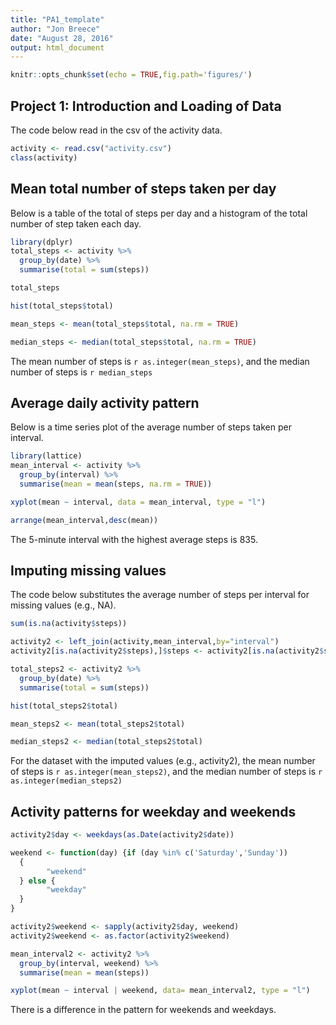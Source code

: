 ```yaml
---
title: "PA1_template"
author: "Jon Breece"
date: "August 28, 2016"
output: html_document
---
```


```r
knitr::opts_chunk$set(echo = TRUE,fig.path='figures/')
```

## Project 1: Introduction and Loading of Data
The code below read in the csv of the activity data.
```r
activity <- read.csv("activity.csv")
class(activity)
```


## Mean total number of steps taken per day
Below is a table of the total of steps per day and a histogram of the total number of step taken each day.

```r
library(dplyr)
total_steps <- activity %>%
  group_by(date) %>%
  summarise(total = sum(steps))

total_steps

hist(total_steps$total)

mean_steps <- mean(total_steps$total, na.rm = TRUE)

median_steps <- median(total_steps$total, na.rm = TRUE)
```

The mean number of steps is `r as.integer(mean_steps)`, and the median number of steps is `r median_steps`

## Average daily activity pattern
Below is a time series plot of the average number of steps taken per interval.

```r
library(lattice)
mean_interval <- activity %>%
  group_by(interval) %>%
  summarise(mean = mean(steps, na.rm = TRUE))

xyplot(mean ~ interval, data = mean_interval, type = "l")

arrange(mean_interval,desc(mean))
```

The 5-minute interval with the highest average steps is 835.

## Imputing missing values
The code below substitutes the average number of steps per interval for missing values (e.g., NA).
```r

sum(is.na(activity$steps))

activity2 <- left_join(activity,mean_interval,by="interval")
activity2[is.na(activity2$steps),]$steps <- activity2[is.na(activity2$steps),]$mean

total_steps2 <- activity2 %>%
  group_by(date) %>%
  summarise(total = sum(steps))

hist(total_steps2$total)

mean_steps2 <- mean(total_steps2$total)

median_steps2 <- median(total_steps2$total)

```
For the dataset with the imputed values (e.g., activity2), the mean number of steps is `r as.integer(mean_steps2)`, and the median number of steps is `r as.integer(median_steps2)`

## Activity patterns for weekday and weekends

```r
activity2$day <- weekdays(as.Date(activity2$date))

weekend <- function(day) {if (day %in% c('Saturday','Sunday')) 
  {
        "weekend"
  } else {
        "weekday"
  }
}

activity2$weekend <- sapply(activity2$day, weekend)
activity2$weekend <- as.factor(activity2$weekend)

mean_interval2 <- activity2 %>%
  group_by(interval, weekend) %>%
  summarise(mean = mean(steps))

xyplot(mean ~ interval | weekend, data= mean_interval2, type = "l")

```

There is a difference in the pattern for weekends and weekdays.